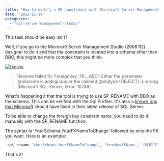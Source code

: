 ```yaml
---
title: "How to modify a FK constraint with Microsoft Server Management Studio 2008 R2"
date: "2012-11-19"
categories: 
  - "sql-server-management-studio"
---
```


This task should be easy isn't?

Well, if you go to the Microsoft Server Management Studio (2008 R2) designer to do it and that the constraint is located into a schema other than DBO, this might be more complex that you think.

[![](http://patrickdesjardins.com/blog/wp-content/uploads/2012/10/fkerror-400x172.png "fkerror")](http://patrickdesjardins.com/blog/?attachment_id=1666)

> Rename failed for ForeignKey 'FK\_\_ABC'. Either the parameter @objname is ambiguous or the claimed @objtype (OBJECT) is wrong. (Microsoft SQL Server, Error: 15248)

What's happening it that the tool is trying to use SP\_RENAME with DBO as the schema. This can be verified with the Sql Profiler. It's also a [known bug that Microsoft](http://connect.microsoft.com/SQLServer/feedback/details/462046/cannot-rename-a-default-constraint-for-a-table-in-a-schema-which-is-not-dbo) should have fixed in their latest release of SQL Server.

To be able to change the foreign key constrain name, you need to do it manually with the SP\_RENAME function.

The syntax is 'YourSchema.YourFKNameToChange' followed by only the FK you want. Here is an example:


```sql
 sp\_rename 'YourSchema.YourFKNameToChange', 'YourNewFKName', 'OBJECT' 
```


That's it!
